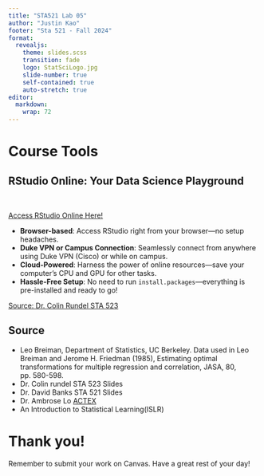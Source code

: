 ```yaml
---
title: "STA521 Lab 05"
author: "Justin Kao"
footer: "Sta 521 - Fall 2024"
format:
  revealjs:
    theme: slides.scss
    transition: fade
    logo: StatSciLogo.jpg
    slide-number: true
    self-contained: true
    auto-stretch: true
editor: 
  markdown: 
    wrap: 72
---
```


# Course Tools {.center}

## RStudio Online: Your Data Science Playground {.smaller}

<br/>

::: {.large .center}
[Access RStudio Online Here!](https://rstudio.stat.duke.edu)
:::

-   **Browser-based**: Access RStudio right from your browser—no setup
    headaches.
-   **Duke VPN or Campus Connection**: Seamlessly connect from anywhere
    using Duke VPN (Cisco) or while on campus.
-   **Cloud-Powered**: Harness the power of online resources—save your
    computer's CPU and GPU for other tasks.
-   **Hassle-Free Setup**: No need to run `install.packages`—everything
    is pre-installed and ready to go!

[Source: Dr. Colin Rundel STA
523](chrome-extension://efaidnbmnnnibpcajpcglclefindmkaj/https://sta523-fa23.github.io/slides/Lec01.pdf)



## Source {.smaller}

-   Leo Breiman, Department of Statistics, UC Berkeley. Data used in Leo
    Breiman and Jerome H. Friedman (1985), Estimating optimal
    transformations for multiple regression and correlation, JASA, 80,
    pp. 580-598.
-   Dr. Colin rundel STA 523 Slides
-   Dr. David Banks STA 521 Slides
-   Dr. Ambrose Lo [ACTEX](https://sites.google.com/site/ambroseloyp/)
-   An Introduction to Statistical Learning(ISLR)

# Thank you! {.smaller}

::: r-stack
Remember to submit your work on Canvas. Have a great rest of your day!
:::
